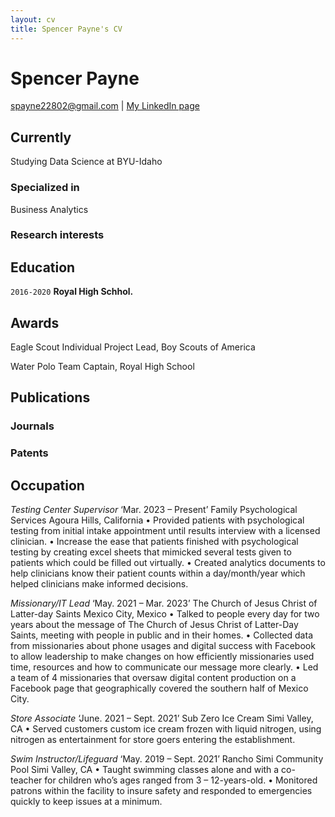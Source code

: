 ```yaml
---
layout: cv
title: Spencer Payne's CV
---
```

# Spencer Payne


<div id="webaddress">
<a href="spayne22802@gmail.com">spayne22802@gmail.com</a>
| <a href="https://www.linkedin.com/in/spencer-payne-95090428b">My LinkedIn page</a>
</div>


## Currently

Studying Data Science at BYU-Idaho

### Specialized in

Business Analytics

### Research interests



## Education

`2016-2020`
__Royal High Schhol.__





## Awards


Eagle Scout Individual Project Lead, Boy Scouts of America

Water Polo Team Captain, Royal High School


## Publications


### Journals



### Patents




## Occupation

_Testing Center Supervisor_     'Mar. 2023 – Present'
Family Psychological Services 	Agoura Hills, California
•	Provided patients with psychological testing from initial intake appointment until results interview with a licensed clinician.
•	Increase the ease that patients finished with psychological testing by creating excel sheets that mimicked several tests given to patients which could be filled out virtually.
•	Created analytics documents to help clinicians know their patient counts within a day/month/year which helped clinicians make informed decisions.

_Missionary/IT Lead_            'May. 2021 – Mar. 2023'
The Church of Jesus Christ of Latter-day Saints	Mexico City, Mexico
•	Talked to people every day for two years about the message of The Church of Jesus Christ of Latter-Day Saints, meeting with people in public and in their homes.
•	Collected data from missionaries about phone usages and digital success with Facebook to allow leadership to make changes on how efficiently missionaries used time, resources and how to communicate our message more clearly.
•	Led a team of 4 missionaries that oversaw digital content production on a Facebook page that geographically covered the southern half of Mexico City.

_Store Associate_               'June. 2021 – Sept. 2021'
Sub Zero Ice Cream		Simi Valley, CA
•	Served customers custom ice cream frozen with liquid nitrogen, using nitrogen as entertainment for store goers entering the establishment.

_Swim Instructor/Lifeguard_     'May. 2019 – Sept. 2021'
Rancho Simi Community Pool	Simi Valley, CA
•	Taught swimming classes alone and with a co-teacher for children who’s ages ranged from 3 – 12-years-old.
•	Monitored patrons within the facility to insure safety and responded to emergencies quickly to keep issues at a minimum.



<!-- ### Footer

Last updated: May 2013 -->